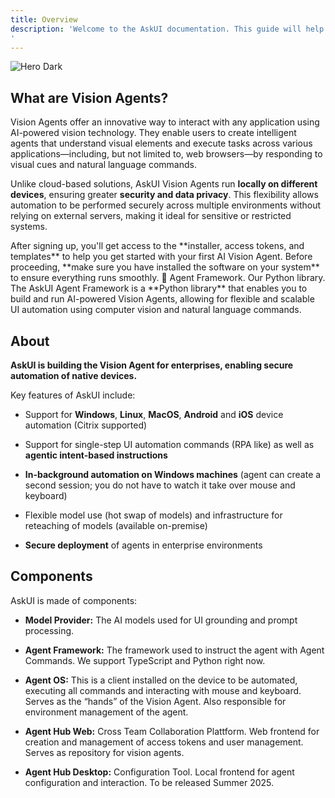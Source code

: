 ```yaml
---
title: Overview
description: 'Welcome to the AskUI documentation. This guide will help you understand what Vision Agents are, their key features, benefits, and how they can empower you to build intelligent UI agents using AI vision technology.
'
---
```


<img alt="Hero Dark" classname="hidden dark:block" src="./images/agent-os.png" />

## What are Vision Agents?

Vision Agents offer an innovative way to interact with any application using AI-powered vision technology. They enable users to create intelligent agents that understand visual elements and execute tasks across various applications—including, but not limited to, web browsers—by responding to visual cues and natural language commands.

Unlike cloud-based solutions, AskUI Vision Agents run **locally on different devices**, ensuring greater **security and data privacy**. This flexibility allows automation to be performed securely across multiple environments without relying on external servers, making it ideal for sensitive or restricted systems.

<CardGroup cols="2">
  <Card title="Installation Guide" icon="sparkles" href="/introduction/02-getting-started/02-installation-guide">
    After signing up, you'll get access to the **installer, access tokens, and templates** to help you get started with your first AI Vision Agent. Before proceeding, **make sure you have installed the software on your system** to ensure everything runs smoothly. 🚀
  </Card>

  <Card title="Agent Framework" icon="sparkles" href="/02-api-reference/01-agent-frameworks/02-python/01-installation">
    Agent Framework. Our Python library.&#x20;
    The AskUI Agent Framework is a **Python library** that enables you to build and run AI-powered Vision Agents, allowing for flexible and scalable UI automation using computer vision and natural language commands.
  </Card>
</CardGroup>

## About

**AskUI is building the Vision Agent for enterprises, enabling secure automation of native devices.**

Key features of AskUI include:

* Support for **Windows**, **Linux**, **MacOS**, **Android** and **iOS** device automation (Citrix supported)

* Support for single-step UI automation commands (RPA like) as well as **agentic intent-based instructions**

* **In-background automation on Windows machines** (agent can create a second session; you do not have to watch it take over mouse and keyboard)

* Flexible model use (hot swap of models) and infrastructure for reteaching of models (available on-premise)

* **Secure deployment** of agents in enterprise environments

## Components

AskUI is made of components:

* **Model Provider:** The AI models used for UI grounding and prompt processing.

* **Agent Framework:** The framework used to instruct the agent with Agent Commands. We support TypeScript and Python right now.

* **Agent OS:** This is a client installed on the device to be automated, executing all commands and interacting with mouse and keyboard. Serves as the “hands” of the Vision Agent. Also responsible for environment management of the agent.

* **Agent Hub Web:** Cross Team Collaboration Plattform. Web frontend for creation and management of access tokens and user management. Serves as repository for vision agents.

* **Agent Hub Desktop:** Configuration Tool. Local frontend for agent configuration and interaction. To be released Summer 2025.&#x20;